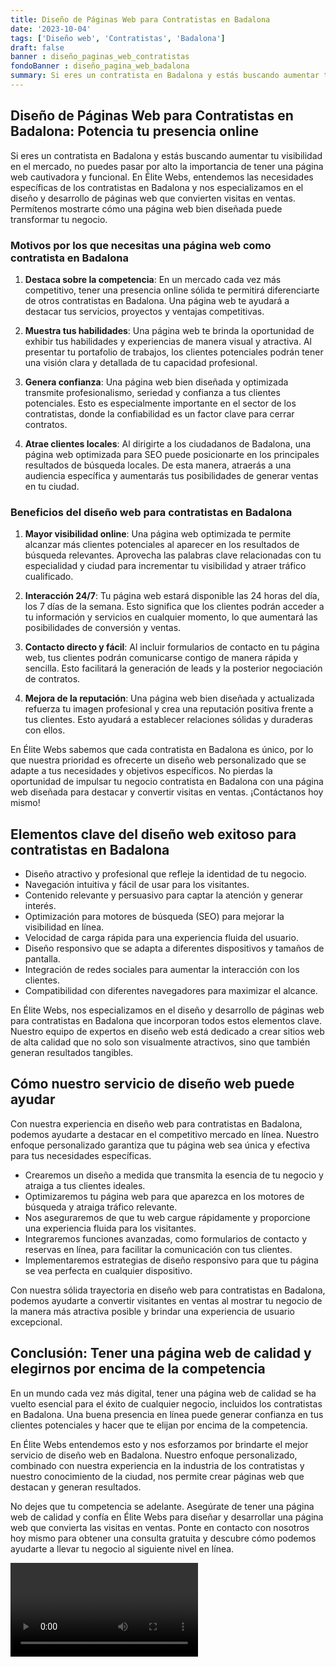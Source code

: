 ```yaml
---
title: Diseño de Páginas Web para Contratistas en Badalona
date: '2023-10-04'
tags: ['Diseño web', 'Contratistas', 'Badalona']
draft: false
banner : diseño_paginas_web_contratistas
fondoBanner : diseño_pagina_web_badalona
summary: Si eres un contratista en Badalona y estás buscando aumentar tu visibilidad en el mercado, no puedes pasar por alto la importancia de tener una página web cautivadora y funcional. En Élite Webs, entendemos las necesidades específicas de los contratistas en Badalona y nos especializamos en el diseño y desarrollo de páginas web que convierten visitas en ventas. Permítenos mostrarte cómo una página web bien diseñada puede transformar tu negocio.
---
```


## Diseño de Páginas Web para Contratistas en Badalona: Potencia tu presencia online

Si eres un contratista en Badalona y estás buscando aumentar tu visibilidad en el mercado, no puedes pasar por alto la importancia de tener una página web cautivadora y funcional. En Élite Webs, entendemos las necesidades específicas de los contratistas en Badalona y nos especializamos en el diseño y desarrollo de páginas web que convierten visitas en ventas. Permítenos mostrarte cómo una página web bien diseñada puede transformar tu negocio.

### Motivos por los que necesitas una página web como contratista en Badalona

1. **Destaca sobre la competencia**: En un mercado cada vez más competitivo, tener una presencia online sólida te permitirá diferenciarte de otros contratistas en Badalona. Una página web te ayudará a destacar tus servicios, proyectos y ventajas competitivas.

2. **Muestra tus habilidades**: Una página web te brinda la oportunidad de exhibir tus habilidades y experiencias de manera visual y atractiva. Al presentar tu portafolio de trabajos, los clientes potenciales podrán tener una visión clara y detallada de tu capacidad profesional.

3. **Genera confianza**: Una página web bien diseñada y optimizada transmite profesionalismo, seriedad y confianza a tus clientes potenciales. Esto es especialmente importante en el sector de los contratistas, donde la confiabilidad es un factor clave para cerrar contratos.

4. **Atrae clientes locales**: Al dirigirte a los ciudadanos de Badalona, una página web optimizada para SEO puede posicionarte en los principales resultados de búsqueda locales. De esta manera, atraerás a una audiencia específica y aumentarás tus posibilidades de generar ventas en tu ciudad.

### Beneficios del diseño web para contratistas en Badalona

1. **Mayor visibilidad online**: Una página web optimizada te permite alcanzar más clientes potenciales al aparecer en los resultados de búsqueda relevantes. Aprovecha las palabras clave relacionadas con tu especialidad y ciudad para incrementar tu visibilidad y atraer tráfico cualificado.

2. **Interacción 24/7**: Tu página web estará disponible las 24 horas del día, los 7 días de la semana. Esto significa que los clientes podrán acceder a tu información y servicios en cualquier momento, lo que aumentará las posibilidades de conversión y ventas.

3. **Contacto directo y fácil**: Al incluir formularios de contacto en tu página web, tus clientes podrán comunicarse contigo de manera rápida y sencilla. Esto facilitará la generación de leads y la posterior negociación de contratos.

4. **Mejora de la reputación**: Una página web bien diseñada y actualizada refuerza tu imagen profesional y crea una reputación positiva frente a tus clientes. Esto ayudará a establecer relaciones sólidas y duraderas con ellos.

En Élite Webs sabemos que cada contratista en Badalona es único, por lo que nuestra prioridad es ofrecerte un diseño web personalizado que se adapte a tus necesidades y objetivos específicos. No pierdas la oportunidad de impulsar tu negocio contratista en Badalona con una página web diseñada para destacar y convertir visitas en ventas. ¡Contáctanos hoy mismo!

<GifSeo />

<Cta />

## Elementos clave del diseño web exitoso para contratistas en Badalona

- Diseño atractivo y profesional que refleje la identidad de tu negocio.
- Navegación intuitiva y fácil de usar para los visitantes.
- Contenido relevante y persuasivo para captar la atención y generar interés.
- Optimización para motores de búsqueda (SEO) para mejorar la visibilidad en línea.
- Velocidad de carga rápida para una experiencia fluida del usuario.
- Diseño responsivo que se adapta a diferentes dispositivos y tamaños de pantalla.
- Integración de redes sociales para aumentar la interacción con los clientes.
- Compatibilidad con diferentes navegadores para maximizar el alcance.

En Élite Webs, nos especializamos en el diseño y desarrollo de páginas web para contratistas en Badalona que incorporan todos estos elementos clave. Nuestro equipo de expertos en diseño web está dedicado a crear sitios web de alta calidad que no solo son visualmente atractivos, sino que también generan resultados tangibles.

## Cómo nuestro servicio de diseño web puede ayudar

Con nuestra experiencia en diseño web para contratistas en Badalona, podemos ayudarte a destacar en el competitivo mercado en línea. Nuestro enfoque personalizado garantiza que tu página web sea única y efectiva para tus necesidades específicas.

- Crearemos un diseño a medida que transmita la esencia de tu negocio y atraiga a tus clientes ideales.
- Optimizaremos tu página web para que aparezca en los motores de búsqueda y atraiga tráfico relevante.
- Nos aseguraremos de que tu web cargue rápidamente y proporcione una experiencia fluida para los visitantes.
- Integraremos funciones avanzadas, como formularios de contacto y reservas en línea, para facilitar la comunicación con tus clientes.
- Implementaremos estrategias de diseño responsivo para que tu página se vea perfecta en cualquier dispositivo.

Con nuestra sólida trayectoria en diseño web para contratistas en Badalona, podemos ayudarte a convertir visitantes en ventas al mostrar tu negocio de la manera más atractiva posible y brindar una experiencia de usuario excepcional.

## Conclusión: Tener una página web de calidad y elegirnos por encima de la competencia

En un mundo cada vez más digital, tener una página web de calidad se ha vuelto esencial para el éxito de cualquier negocio, incluidos los contratistas en Badalona. Una buena presencia en línea puede generar confianza en tus clientes potenciales y hacer que te elijan por encima de la competencia.

En Élite Webs entendemos esto y nos esforzamos por brindarte el mejor servicio de diseño web en Badalona. Nuestro enfoque personalizado, combinado con nuestra experiencia en la industria de los contratistas y nuestro conocimiento de la ciudad, nos permite crear páginas web que destacan y generan resultados.

No dejes que tu competencia se adelante. Asegúrate de tener una página web de calidad y confía en Élite Webs para diseñar y desarrollar una página web que convierta las visitas en ventas. Ponte en contacto con nosotros hoy mismo para obtener una consulta gratuita y descubre cómo podemos ayudarte a llevar tu negocio al siguiente nivel en línea.

<Video />

<CtaBot job='Contratistas' city='Badalona'/>

<Gmaps query='Badalona+españa+maps' />